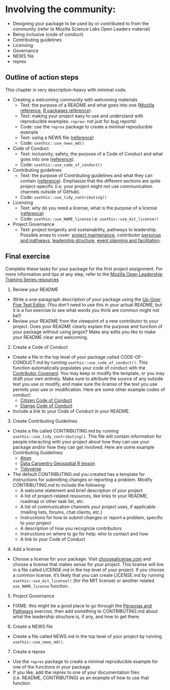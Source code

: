# Involving the community:

- Designing your package to be used by or contributed to from the community
  (refer to Mozilla Science Labs Open Leaders material)
- Being inclusive (code of conduct)
- Contributing guidelines
- Licensing
- Governance
- NEWS file
- reprex

## Outline of action steps

This chapter is very description-heavy with minimal code.

- Creating a welcoming community with welcoming materials
<!-- I grouped reprex and NEWS with the README because they seem related to the general welcoming presentation of a project, but they could go elsewhere. -->
  - Text: the purpose of a README and what goes into one ([Mozilla reference](https://mozilla.github.io/open-leadership-training-series/articles/opening-your-project/write-a-great-project-readme/), [R packages reference](https://r-pkgs.org/release.html#readme)).
  - Text: making your project easy to use and understand with reproducible examples. `reprex`: not just for bug reports!
  - Code: use the `reprex` package to create a minimal reproducible example
  - Text: using a NEWS file ([reference](https://r-pkgs.org/release.html#news))
  - Code: `usethis::use_news_md()`
- Code of Conduct
  - Text: inclusivity, safety, the purpose of a Code of Conduct and what goes into one ([reference](https://mozilla.github.io/open-leadership-training-series/articles/building-communities-of-contributors/write-a-code-of-conduct/)).
  - Code: `usethis::use_code_of_conduct()`
- Contributing guidelines
  - Text: the purpose of Contributing guidelines and what they can contain ([reference](https://mozilla.github.io/open-leadership-training-series/articles/building-communities-of-contributors/write-contributor-guidelines/)). Emphasize that the different sections are quite project-specific (i.e. your project might not use communication channels outside of GitHub).
  - Code: `usethis::use_tidy_contributing()`
- Licensing
  - Text: why do you need a license, what is the purpose of a license ([reference](https://mozilla.github.io/open-leadership-training-series/articles/get-your-project-online/sharing-your-work-in-the-open/))
  - Code: `usethis::use_NAME_license` i.e. `usethis::use_mit_license()`
- Project Governance
  - Text: project longevity and sustainability, pathways to leadership. Possible areas to cover: [project maintenance](https://mozilla.github.io/open-leadership-training-series/articles/open-project-maintenance/open-project-maintenance/), contributor [personas and pathways](https://mozilla.github.io/open-leadership-training-series/articles/building-communities-of-contributors/bring-on-contributors-using-personas-and-pathways/), [leadership structure](https://mozilla.github.io/open-leadership-training-series/articles/building-communities-of-contributors/understand-meaningful-participation-and-distributed-leadership/), [event planning and facilitation](https://mozilla.github.io/open-leadership-training-series/articles/running-awesome-community-events/event-planning-and-facilitation/).

## Final exercise

<!-- NOTE: Preferably something linked to working towards completing the project assignments, maybe to be used as a milestone? -->

Complete these tasks for your package for the first project assignment. For more information and tips at any step, refer to the [Mozilla Open Leadership Training Series resources](https://mozilla.github.io/open-leadership-training-series/articles/readme/)

1. Review your README
 - Write a one-paragraph description of your package using the [Up-Goer Five Text Editor](https://splasho.com/upgoer5/). (You don't need to use this in your actual README, but it is a fun exercise to see what words you think are common might not be!)
 - Review your README from the viewpoint of a new contributor to your project. Does your README clearly explain the purpose and function of your package without using jargon? Make any edits you like to make your README clear and welcoming.
 
2. Create a Code of Conduct
- Create a file in the top level of your package called CODE-OF-CONDUCT.md by running `usethis::use_code_of_conduct()`. This function automatically populates your code of conduct with the [Contributor Covenant](https://www.contributor-covenant.org/). You may keep or modify the template, or you may draft your own entirely. Make sure to attribute the source of any outside text you use or modify, and make sure the license of the text you use permits your use or modification. Here are some other example codes of conduct:
    - [Citizen Code of Conduct](https://github.com/stumpsyn/policies/blob/master/citizen_code_of_conduct.md)
    - [Django Code of Conduct](https://www.djangoproject.com/conduct/)
- Include a link to your Code of Conduct in your README.
 
3. Create Contributing Guidelines
- Create a file called CONTRIBUTING.md by running `usethis::use_tidy_contributing()`. This file will contain information for people interacting with your project about how they can use your package and/or how they can get involved. Here are some example Contributing Guidelines:
    - [Atom](https://github.com/atom/atom/blob/master/CONTRIBUTING.md)
    - [Data Carpentry Geospatial R lesson](https://github.com/datacarpentry/r-intro-geospatial/blob/master/CONTRIBUTING.md)
    - [Tidyverse](https://www.tidyverse.org/contribute/)
- The default CONTRIBUTING.md you created has a template for instructions for submitting changes or reporting a problem. Modify CONTRIBUTING.md to include the following:
    - A welcome statement and brief description of your project
    - A list of project-related resources, like links to your README, roadmap or other task list, etc. 
    - A list of communication channels your project uses, if applicable (mailing lists, forums, chat clients, etc.)
    - Instructions for how to submit changes or report a problem, specific to your project
    - A description of how you recognize contributors
    - Instructions on where to go for help: who to contact and how
    - A link to your Code of Conduct
 
4. Add a license 
- Choose a license for your package. Visit [choosealicense.com](https://choosealicense.com/) and choose a license that makes sense for your project. This license will live in a file called LICENSE.md in the top level of your project. If you choose a common license, it's likely that you can create LICENSE.md by running `usethis::use_mit_license()` (for the MIT license) or another related `use_NAME_license` function.

5. Project Governance
- FIXME: this might be a good place to go through the [Personas and Pathways](https://mozilla.github.io/open-leadership-training-series/articles/building-communities-of-contributors/bring-on-contributors-using-personas-and-pathways/) exercise, then add something to CONTRIBUTING.md about what the leadership structure is, if any, and how to get there. 

6. Create a NEWS file
- Create a file called NEWS.md in the top level of your project by running `usethis::use_news_md()`.

7. Create a reprex
- Use the `reprex` package to create a minimal reproducible example for one of the functions in your package.
- If you like, add the reprex to one of your documentation files (i.e. README, CONTRIBUTING) as an example of how to use that function.
